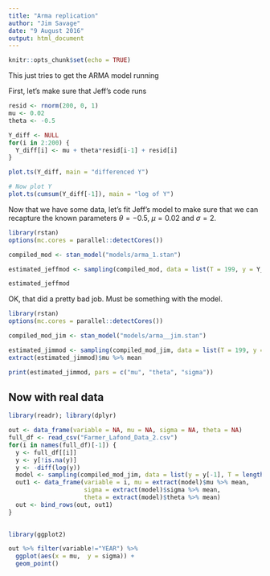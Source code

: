 ```yaml
---
title: "Arma replication"
author: "Jim Savage"
date: "9 August 2016"
output: html_document
---
```


```r
knitr::opts_chunk$set(echo = TRUE)
```

This just tries to get the ARMA model running

First, let's make sure that Jeff's code runs

```r

resid <- rnorm(200, 0, 1)
mu <- 0.02
theta <- -0.5

Y_diff <- NULL
for(i in 2:200) {
  Y_diff[i] <- mu + theta*resid[i-1] + resid[i]
}

plot.ts(Y_diff, main = "differenced Y")

# Now plot Y
plot.ts(cumsum(Y_diff[-1]), main = "log of Y")
```

Now that we have some data, let's fit Jeff's model to make 
sure that we can recapture the known parameters $\theta = -0.5$, 
$\mu = 0.02$ and $\sigma = 2$. 

```r

library(rstan)
options(mc.cores = parallel::detectCores())

compiled_mod <- stan_model("models/arma_1.stan")

estimated_jeffmod <- sampling(compiled_mod, data = list(T = 199, y = Y_diff[-1]))
```

```r
estimated_jeffmod
```

OK, that did a pretty bad job. Must be something with the model. 


```r

library(rstan)
options(mc.cores = parallel::detectCores())

compiled_mod_jim <- stan_model("models/arma__jim.stan")

estimated_jimmod <- sampling(compiled_mod_jim, data = list(T = 199, y = Y_diff[-1]))
extract(estimated_jimmod)$mu %>% mean
```

```r
print(estimated_jimmod, pars = c("mu", "theta", "sigma"))
```


## Now with real data

```r
library(readr); library(dplyr)

out <- data_frame(variable = NA, mu = NA, sigma = NA, theta = NA)
full_df <- read_csv("Farmer_Lafond_Data_2.csv")
for(i in names(full_df)[-1]) {
  y <- full_df[[i]]
  y <- y[!is.na(y)]
  y <- -diff(log(y))
  model <- sampling(compiled_mod_jim, data = list(y = y[-1], T = length(y) - 1))
  out1 <- data_frame(variable = i, mu = extract(model)$mu %>% mean,
                     sigma = extract(model)$sigma %>% mean,
                     theta = extract(model)$theta %>% mean)
  out <- bind_rows(out, out1)
}
  
```

```r
library(ggplot2)

out %>% filter(variable!="YEAR") %>% 
  ggplot(aes(x = mu,  y = sigma)) +
  geom_point()

```